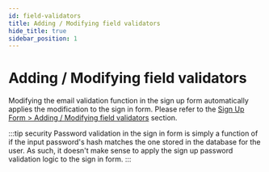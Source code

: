 ```yaml
---
id: field-validators
title: Adding / Modifying field validators
hide_title: true
sidebar_position: 1
---
```


# Adding / Modifying field validators 

Modifying the email validation function in the sign up form automatically applies the modification to the sign in form. Please refer to the [Sign Up Form > Adding / Modifying field validators](/docs/authentication/email-password/sign-up-form/field-validators#changing-the-default-email-and-password-validators) section.

:::tip security
Password validation in the sign in form is simply a function of if the input password's hash matches the one stored in the database for the user. As such, it doesn't make sense to apply the sign up password validation logic to the sign in form.
:::
